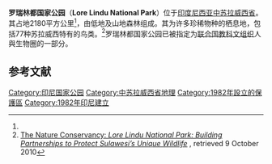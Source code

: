 {{Infobox protected area 
| name = 罗瑞林都国家公园
| iucn_category = II
| photo = Danau Lindu w bird 2007.jpg
| photo_caption = [[林都湖|林都湖]]
| map =Indonesia Sulawesi
| map_caption = 罗瑞林都国家公园所在地
| map_width = 280
| label = '''Lore Lindu NP'''
| label_position = left
| location = [[印度尼西亚|印度尼西亚]][[苏拉威西|苏拉威西]]
| nearest_city = [[帕盧|帕盧]]
| coords = {{coord|1|30|47|S|120|10|59|E|display=title}}
| lat_d = 1
| lat_m = 31
| lat_s = 
| lat_NS = S
| long_d = 120
| long_m = 11
| long_s = 
| long_EW = E
| area = 2180 km²<ref name="dephut">[http://www.dephut.go.id/INFORMASI/TN%20INDO-ENGLISH/lorelindu_NP.htm Ministry of Forestry: ''Lore Lindu National Park''] {{webarchive|url=https://web.archive.org/web/20120602000228/http://www.dephut.go.id/INFORMASI/TN%20INDO-ENGLISH/lorelindu_NP.htm |date=2012-06-02 }}, retrieved 9 October 2010</ref>
| established = 1982
| visitation_num = 2000
| visitation_year = 2007<ref>[http://www.dephut.go.id/files/Stat_2007.pdf Forestry statistics of Indonesia 2007], retrieved 11 October 2010</ref>
| governing_body = 林业部
}}

'''罗瑞林都国家公园'''（'''Lore Lindu National Park'''）位于[[印度尼西亚|印度尼西亚]][[中苏拉威西省|中苏拉威西省]]。其占地2180平方公里<ref name="dephut"/>，由低地及山地森林组成。其为许多珍稀物种的栖息地，包括77种苏拉威西特有的鸟类。<ref name="NC">[http://www.nature.org/wherewework/asiapacific/indonesia/files/lore_lindu_summary.pdf The Nature Conservancy: ''Lore Lindu National Park: Building Partnerships to Protect Sulawesi’s Unique Wildlife''] {{Wayback|url=http://www.nature.org/wherewework/asiapacific/indonesia/files/lore_lindu_summary.pdf |date=20081201194340 }}, retrieved 9 October 2010</ref>罗瑞林都国家公园已被指定为[[联合国|联合国]][[教科文组织|教科文组织]]人與生物圈的一部分。

== 参考文献 ==
{{commonscat|Lore Lindu National Park}}
{{reflist}}

{{印度尼西亚国家公园}}

[[Category:印尼国家公园|Category:印尼国家公园]]
[[Category:中苏拉威西省地理|Category:中苏拉威西省地理]]
[[Category:1982年設立的保護區|Category:1982年設立的保護區]]
[[Category:1982年印尼建立|Category:1982年印尼建立]]